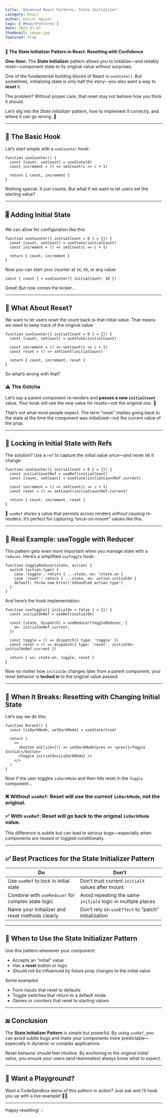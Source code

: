 ```yaml
---
title: "Advanced React Patterns: State Initializer"
category: React
author: Daniel Nguyen
tags: ['#ReactPatterns']
date: 2025-07-07
thumbnail: image.jpg
featured: true
---
```


**🔁 The State Initializer Pattern in React: Resetting with Confidence**

<callout-success>
<strong>One-liner:</strong> The <strong>State Initializer</strong> pattern allows you to initialize—and reliably reset—component state to its original value without surprises.
</callout-success>

One of the fundamental building blocks of React is `useState()`. But sometimes, initializing state is only half the story—you also want a way to **reset** it.

The problem? Without proper care, that reset may not behave how you think it should.

Let’s dig into the *State Initializer* pattern, how to implement it correctly, and where it can go wrong. 🧠

---

## 🏁 The Basic Hook

Let’s start simple with a `useCounter` hook:

```tsx
function useCounter() {
  const [count, setCount] = useState(0)
  const increment = () => setCount(c => c + 1)

  return { count, increment }
}
```

Nothing special. It just counts. But what if we want to let users set the starting value?

---

## 🎚️ Adding Initial State

We can allow for configuration like this:

```tsx
function useCounter({ initialCount = 0 } = {}) {
  const [count, setCount] = useState(initialCount)
  const increment = () => setCount(c => c + 1)

  return { count, increment }
}
```

Now you can start your counter at `10`, `50`, or any value:

```tsx
const { count } = useCounter({ initialCount: 10 })
```

Great! But now comes the kicker...

---

## 🔄 What About Reset?

We want to let users *reset* the count back to that initial value. That means we need to keep track of the original value:

```tsx
function useCounter({ initialCount = 0 } = {}) {
  const [count, setCount] = useState(initialCount)

  const increment = () => setCount(c => c + 1)
  const reset = () => setCount(initialCount)

  return { count, increment, reset }
}
```

So what’s wrong with that?

### ⚠️ The Gotcha

Let’s say a parent component re-renders and **passes a new `initialCount`** value. Your hook will use the *new* value for resets—not the *original one*. 😬

That’s not what most people expect. The term “reset” implies going back to the state at the time the component was initialized—not the current value of the prop.

---

## 🧷 Locking in Initial State with Refs

The solution? Use a `ref` to capture the initial value once—and never let it change:

```tsx
function useCounter({ initialCount = 0 } = {}) {
  const initialCountRef = useRef(initialCount)
  const [count, setCount] = useState(initialCountRef.current)

  const increment = () => setCount(c => c + 1)
  const reset = () => setCount(initialCountRef.current)

  return { count, increment, reset }
}
```

🧠 `useRef` stores a value that persists across renders *without* causing re-renders. It’s perfect for capturing “once-on-mount” values like this.

---

## 🧪 Real Example: useToggle with Reducer

This pattern gets even more important when you manage state with a `reducer`. Here’s a simplified `useToggle` hook:

```tsx
function toggleReducer(state, action) {
  switch (action.type) {
    case 'toggle': return { ...state, on: !state.on }
    case 'reset': return { ...state, on: action.initialOn }
    default: throw new Error('Unhandled action type')
  }
}
```

And here’s the hook implementation:

```tsx
function useToggle({ initialOn = false } = {}) {
  const initialOnRef = useRef(initialOn)

  const [state, dispatch] = useReducer(toggleReducer, {
    on: initialOnRef.current,
  })

  const toggle = () => dispatch({ type: 'toggle' })
  const reset = () => dispatch({ type: 'reset', initialOn: initialOnRef.current })

  return { on: state.on, toggle, reset }
}
```

Now no matter how `initialOn` changes later from a parent component, your reset behavior is **locked in** to the original value passed.

---

## 🧪 When It Breaks: Resetting with Changing Initial State

Let’s say we do this:

```tsx
function Parent() {
  const [isDarkMode, setDarkMode] = useState(true)

  return (
    <>
      <button onClick={() => setDarkMode(prev => !prev)}>Toggle Initial</button>
      <Toggle initialOn={isDarkMode} />
    </>
  )
}
```

Now if the user toggles `isDarkMode` and then hits reset in the `Toggle` component...

### ❌ Without `useRef`: Reset will use the *current* `isDarkMode`, not the original.

### ✅ With `useRef`: Reset will go back to the original `isDarkMode` value.

This difference is subtle but can lead to serious bugs—especially when components are reused or toggled conditionally.

---

## ✅ Best Practices for the State Initializer Pattern

| Do                                                | Don’t                                                        |
| ------------------------------------------------- | ------------------------------------------------------------ |
| Use `useRef` to lock in initial state             | Don’t trust current `initialX` values after mount            |
| Combine with `useReducer` for complex state logic | Avoid repeating the same `initialX` logic in multiple places |
| Name your initializer and reset methods clearly   | Don’t rely on `useEffect` to “patch” initialization          |

---

## 🧠 When to Use the State Initializer Pattern

Use this pattern whenever your component:

* Accepts an “initial” value
* Has a **reset** button or logic
* Should not be influenced by future prop changes to the initial value

Some examples:

* Form inputs that reset to defaults
* Toggle switches that return to a default mode
* Games or counters that reset to starting values

---

## 🔚 Conclusion

The **State Initializer Pattern** is simple but powerful. By using `useRef`, you can avoid subtle bugs and make your components more predictable—especially in dynamic or complex applications.

Reset behavior should feel intuitive. By anchoring to the *original initial value*, you ensure your users (and teammates) always know what to expect.

---

## 🧪 Want a Playground?

Want a CodeSandbox demo of this pattern in action? Just ask and I’ll hook you up with a live example! 🧑‍🔧

---

Happy resetting! 💡